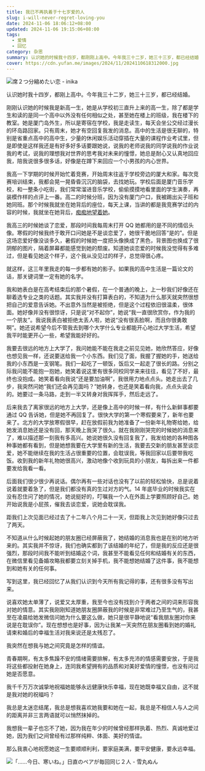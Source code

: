 ```yaml
---
title: 我已不再执着于十七岁爱的人
slug: i-will-never-regret-loving-you
date: 2024-11-06 18:06:12+08:00
updated: 2024-11-06 19:15:06+08:00
tags:
  - 爱情
  - 回忆
category: 杂思
summary: 认识她的时候我十四岁，都刚刚上高中。今年我三十二岁，她三十三岁，都已经结婚。
cover: https://cdn.yufan.me/images/2024/11/2024110618312000.jpg
---
```


![席２つ分縮めたい恋 - inika](https://cdn.yufan.me/images/2024/11/2024110618351500.jpg)

<MusicPlayer id={2623119248} />

认识她时我十四岁，都刚上高中。今年我三十二岁，她三十三岁，都已经结婚。

刚刚认识她的时候我是新高一生，她是从学校初三直升上来的高一生，除了都是学生和读的是同一个高中以外没有任何相似之处，甚至她在楼上的班级，我在楼下的教室。她是厦门岛外生，所以是寄宿在学校，我是走读生，每天会坐公交经过漫长的环岛路回家。只有周末，她才有空回复我发的消息。高中的生活是很无聊的，特别是省重点高中的高中生，少量的休闲娱乐活动穿插在大量的课程作业考试里，但是即使是这样我还是有好多好多话要跟她说，说我的老师说我的同学说我的作业说我的考试，说我的理想我对世界的思考我对未来的憧憬，她总是耐心又认真地回应我，陪我说很多很多话，好像是在蹲下来回应一个小男孩的内心世界。

我高一下学期的时候开始忙着竞赛，开始周末往返于学校旁边的厦大和家。每次竞赛培训结束，我都会晃一晃昏昏沉沉的脑袋，去找她玩。学校后面是厦门音乐学校，和一整条小吃街，我们常常溜进音乐学校，偷偷摸摸地看里面的学生演奏，再装模作样的点评上一番。高二的时候分班，因为没有厦门户口，我被踢出尖子班和她同班。那个时候我就坐在她背后的座位，每天上课，当讲的都是我竞赛学过的内容的时候，我就坐在她背后，[痴痴地望着她](/posts/ignorant-age)。

我高三的时候她谈了恋爱，那段时间我每周末打开 QQ 她都用的是不同的情侣头像。寒假的时候我终于敢开口问她是不是谈恋爱了，她很干脆地回答“是的”。但是这场恋爱好像没谈多久，暑假的时候她一度把头像换成了黑色，背景图也换成了很阴郁的图片，隔着屏幕都能感觉到她的颓废。知道她谈恋爱的时候我没觉得有多难过，但是看见她这个样子，这个我从没见过的样子，总觉得很心疼。

就这样，这三年里我走的每一步都有她的影子。如果我的高中生活是一篇论文的话，那关键词里一定有她的名字。

我和她表白是在高考结束后的那个暑假，在一个普通的晚上，上一秒我们好像还在聊着选专业之类的话题。其实我并没有打算表白的，不知道为什么那天就突然很想把自己的爱意告诉她。不出意外当然是被拒绝，但是这个过程依旧很温柔，很体面。她好像并没有很惊讶，只是说“对不起你”，她说“我一直很欣赏你，作为我的一个朋友”。我说我表白被拒绝太丢人啦，她说“没有很丢脸啊，而且你很勇敢啊”。她还说希望今后不管我去到哪个大学什么专业都能开心地过大学生活，希望我平时能更开心一些，希望我能好好的。

我要去很远的地方上大学了，我问她能不能在我走之前见见她，她欣然答应，好像也想见我一样，还说要送给我一个小东西。我们见了面，我握了握她的手，她送给我的小东西是一支钢笔。我们一起吃了一顿饭，饭后又一起走了很长的路。分别之际我问能不能抱一抱她，她笑着说这里有很多同校同学来来往往，看见了不好，最终也没抱成。她笑着看向我说“还是要加油啊”，我很用力地点点头。她走出去了几步，我突然问她“我们还会再见面吗？”她转身，也还是笑着看向我，点点头说会的。她要过一条马路，走到一半又转身对我挥挥手，然后走远了。

后来我去了离家很远的地方上大学，还是像上高中的时候一样，有什么新鲜事都要通过 QQ 告诉她，但是她不再回复了。很快大学的第一个寒假要来了，新年也要来了。北方的大学放寒假很早，赶在放假前我为她准备了一份新年礼物寄给她，给她发消息她还是没有回，那天晚上我哭了很久。就在我刚刚哭完的时候她的消息来了，难以描述那一刻我有多高兴。她说她很久没有回复我了，我发给她的各种图各种事她都有看到，但是她想我要在大学里有新的生活，我要去交新的朋友甚至谈恋爱，她不能继续在我的生活占很重要的位置，会耽误我，等我回家以后要带我吃饭。收到我的新年礼物她很高兴，激动地像个收到玩具的小朋友，每拆出来一件都要发给我看一看。

后面我们很少很少再说话。偶尔再有一些对话也没有了以前的轻松愉快，总是说着说着就要着急了，但是我们都没有真的生过对方的气。14 年底毕业的时候我实在没有忍住问了她的情况，她说挺好的，叮嘱我一个人在外面上学要照顾好自己。她开始说我是小屁孩，催我去谈恋爱，说她会耽误我。

距我们上次见面已经过去了十二年八个月二十一天，但距我上次见到她好像只过去了两天。

不知道从什么时候起她的朋友圈已经屏蔽我了，她结婚的消息我也是在别的地方听来的。其实我并不惊讶，我们也确实都到了该结婚的年纪了，但是我的反应还是很强烈，那段时间我不能听到结婚这个词，我甚至不能看见任何和结婚有关的东西，在微信里看见备婚攻略我都要立刻关掉手机，我不能想她结婚了这件事，我不能想到和她有关的任何事。

写到这里，我已经回忆了从我们认识到今天所有我记得的事，还有很多没有写出来。

说喜欢她太单薄了，说爱又太厚重，我至今也没有找到介于两者之间的词来形容我对她的情意。其实我刚刚知道她朋友圈屏蔽我的时候是非常难过乃至生气的，我甚至在凌晨给她发微信问她为什么要这么做，她只是很平静地说“看我朋友圈对你来说是在耽误你”。现在想想也是好事，因为让我某一天突然在朋友圈看到她的婚礼请柬和婚后的幸福生活对我来说还是太残忍了。

我突然在想我与她之间究竟是怎样的情谊。

青春期啊，有太多焦躁不安的情绪需要排解，有太多充沛的情感需要安放，于是我将这些都投射在她身上，连同我希望拥有的品质和对美好爱情的憧憬，也没有问过她是否愿意。

我千千万万次诚挚地祝福她能够永远健康快乐幸福，现在她既幸福又自由，这不就是我对她的祝福吗？

我总是太迷恋结尾，我总是想我喜欢她我要和她在一起，我总是不相信人与人之间的距离并非三言两语就可以悄然抹掉的。

我想我一辈子也忘不了她，因为我在年少的时候曾经那样执着、热烈、真诚地爱过她，因为我们之间曾经有过那样纯粹、体面、美好的情谊。

那么我衷心地祝愿她这一生要顺顺利利，要家庭美满，要平安健康，要永远幸福。

![「……今日、寒いね。」日直のペアが毎回同じ２人 - 雪丸ぬん](https://cdn.yufan.me/images/2024/11/2024110618345100.jpg)
